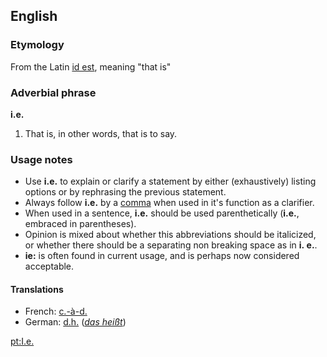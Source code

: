 ==English==
===Etymology===
From the Latin [[id est]], meaning "that is"

===Adverbial phrase===
'''i.e.'''

#That is, in other words, that is to say.

===Usage notes===
*Use '''i.e.''' to explain or clarify a statement by either (exhaustively) listing  options or by rephrasing the previous statement.  
*Always follow '''i.e.''' by a [[comma]] when used in it's function as a clarifier. 
*When used in a sentence, '''i.e.''' should be used parenthetically ('''i.e.''', embraced in parentheses).
*Opinion is mixed about whether this abbreviations should be italicized, or whether there should be a separating non breaking space as in '''i.&nbsp;e.'''.
*'''ie:''' is often found in current usage, and is perhaps now considered acceptable.

====Translations====
*French: [[c.-à-d.]]
*German: [[d.h.]] (''[[das heißt]]'')

[[pt:I.e.]]